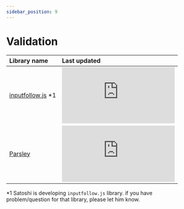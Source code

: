 ```yaml
---
sidebar_position: 9
---
```


# Validation

| Library name | Last updated |
| :-- | :-- |
| [inputfollow.js](https://github.com/sushat4692/inputfollow.js) \*1 | ![Last Updated](https://img.shields.io/github/last-commit/sushat4692/inputfollow.js) |
| [Parsley](https://parsleyjs.org/) | ![Last Updated](https://img.shields.io/github/last-commit/guillaumepotier/Parsley.js) |

\*1 Satoshi is developing `inputfollow.js` library. if you have problem/question for that library, please let him know.
